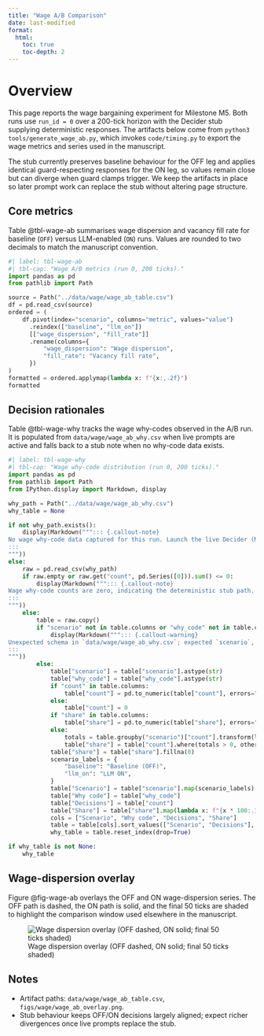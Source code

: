 ```yaml
---
title: "Wage A/B Comparison"
date: last-modified
format:
  html:
    toc: true
    toc-depth: 2
---
```


# Overview
This page reports the wage bargaining experiment for Milestone M5. Both runs use `run_id = 0` over a 200-tick horizon with the Decider stub supplying deterministic responses. The artifacts below come from `python3 tools/generate_wage_ab.py`, which invokes `code/timing.py` to export the wage metrics and series used in the manuscript.

The stub currently preserves baseline behaviour for the OFF leg and applies identical guard-respecting responses for the ON leg, so values remain close but can diverge when guard clamps trigger. We keep the artifacts in place so later prompt work can replace the stub without altering page structure.

## Core metrics
Table @tbl-wage-ab summarises wage dispersion and vacancy fill rate for baseline (`OFF`) versus LLM-enabled (`ON`) runs. Values are rounded to two decimals to match the manuscript convention.

```python
#| label: tbl-wage-ab
#| tbl-cap: "Wage A/B metrics (run 0, 200 ticks)."
import pandas as pd
from pathlib import Path

source = Path("../data/wage/wage_ab_table.csv")
df = pd.read_csv(source)
ordered = (
    df.pivot(index="scenario", columns="metric", values="value")
      .reindex(["baseline", "llm_on"])
      [["wage_dispersion", "fill_rate"]]
      .rename(columns={
          "wage_dispersion": "Wage dispersion",
          "fill_rate": "Vacancy fill rate",
      })
)
formatted = ordered.applymap(lambda x: f"{x:,.2f}")
formatted
```

## Decision rationales
Table @tbl-wage-why tracks the wage why-codes observed in the A/B run. It is populated from `data/wage/wage_ab_why.csv` when live prompts are active and falls back to a stub note when no why-code data exists.

```python
#| label: tbl-wage-why
#| tbl-cap: "Wage why-code distribution (run 0, 200 ticks)."
import pandas as pd
from pathlib import Path
from IPython.display import Markdown, display

why_path = Path("../data/wage/wage_ab_why.csv")
why_table = None

if not why_path.exists():
    display(Markdown("""::: {.callout-note}
No wage why-code data captured for this run. Launch the live Decider (M6-LIVE) to populate `data/wage/wage_ab_why.csv`.
:::
"""))
else:
    raw = pd.read_csv(why_path)
    if raw.empty or raw.get("count", pd.Series([0])).sum() <= 0:
        display(Markdown("""::: {.callout-note}
Wage why-code counts are zero, indicating the deterministic stub path. Run live prompts to populate the table.
:::
"""))
    else:
        table = raw.copy()
        if "scenario" not in table.columns or "why_code" not in table.columns:
            display(Markdown("""::: {.callout-warning}
Unexpected schema in `data/wage/wage_ab_why.csv`; expected `scenario`, `why_code`, `count`, and optional `share` columns.
:::
"""))
        else:
            table["scenario"] = table["scenario"].astype(str)
            table["why_code"] = table["why_code"].astype(str)
            if "count" in table.columns:
                table["count"] = pd.to_numeric(table["count"], errors="coerce").fillna(0).astype(int)
            else:
                table["count"] = 0
            if "share" in table.columns:
                table["share"] = pd.to_numeric(table["share"], errors="coerce")
            else:
                totals = table.groupby("scenario")["count"].transform(lambda s: s.sum() if s.sum() > 0 else 0)
                table["share"] = table["count"].where(totals > 0, other=0) / totals.replace({0: pd.NA})
            table["share"] = table["share"].fillna(0)
            scenario_labels = {
                "baseline": "Baseline (OFF)",
                "llm_on": "LLM ON",
            }
            table["Scenario"] = table["scenario"].map(scenario_labels).fillna(table["scenario"].str.title())
            table["Why code"] = table["why_code"]
            table["Decisions"] = table["count"]
            table["Share"] = table["share"].map(lambda x: f"{x * 100:.1f}%")
            cols = ["Scenario", "Why code", "Decisions", "Share"]
            table = table[cols].sort_values(["Scenario", "Decisions"], ascending=[True, False])
            why_table = table.reset_index(drop=True)

if why_table is not None:
    why_table
```

## Wage-dispersion overlay
Figure @fig-wage-ab overlays the OFF and ON wage-dispersion series. The OFF path is dashed, the ON path is solid, and the final 50 ticks are shaded to highlight the comparison window used elsewhere in the manuscript.

![Wage dispersion overlay (OFF dashed, ON solid; final 50 ticks shaded)](../figs/wage/wage_ab_overlay.png){#fig-wage-ab}

## Notes
- Artifact paths: `data/wage/wage_ab_table.csv`, `figs/wage/wage_ab_overlay.png`.
- Stub behaviour keeps OFF/ON decisions largely aligned; expect richer divergences once live prompts replace the stub.
